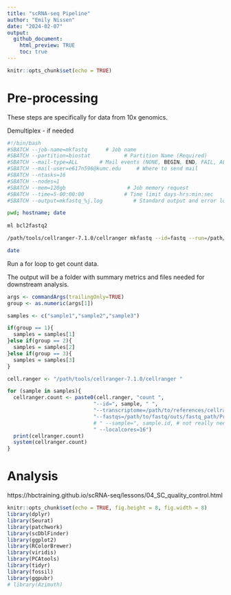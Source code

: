 ```yaml
---
title: "scRNA-seq Pipeline"
author: "Emily Nissen"
date: "2024-02-07"
output: 
  github_document:
    html_preview: TRUE
    toc: true
---
```


```r
knitr::opts_chunk$set(echo = TRUE)
```

# Pre-processing

These steps are specifically for data from 10x genomics.

Demultiplex - if needed

```bash
#!/bin/bash
#SBATCH --job-name=mkfastq      # Job name
#SBATCH --partition=biostat           # Partition Name (Required)
#SBATCH --mail-type=ALL       # Mail events (NONE, BEGIN, END, FAIL, ALL)
#SBATCH --mail-user=e617n596@kumc.edu     # Where to send mail	
#SBATCH --ntasks=16                   
#SBATCH --nodes=1
#SBATCH --mem=120gb                    # Job memory request
#SBATCH --time=5-00:00:00             # Time limit days-hrs:min:sec
#SBATCH --output=mkfastq_%j.log          # Standard output and error log 

pwd; hostname; date
 
ml bcl2fastq2

/path/tools/cellranger-7.1.0/cellranger mkfastq --id=fastq --run=/path/to/run/folder --samplesheet=/path/to/run/folder/SampleSheet-1.csv

date
```

Run a for loop to get count data.

The output will be a folder with summary metrics and files needed for downstream analysis.

```r
args <- commandArgs(trailingOnly=TRUE)
group <- as.numeric(args[1])

samples <- c("sample1","sample2","sample3")

if(group == 1){
  samples = samples[1]
}else if(group == 2){
  samples = samples[2]
}else if(group == 3){
  samples = samples[3]
}

cell.ranger <- "/path/tools/cellranger-7.1.0/cellranger "

for (sample in samples){
  cellranger.count <- paste0(cell.ranger, "count ",
                            "--id=", sample, " ",
                            "--transcriptome=/path/to/references/cellranger/refdata-gex-mm10-2020-A ",
                            "--fastqs=/path/to/fastq/outs/fastq_path/Project_SahaSC3_051524/", sample,
                            # " --sample=", sample.id, # not really needed if sample is already named intuitively
                            " --localcores=16")
  print(cellranger.count)
  system(cellranger.count)
}
```

# Analysis

https://hbctraining.github.io/scRNA-seq/lessons/04_SC_quality_control.html

```r
knitr::opts_chunk$set(echo = TRUE, fig.height = 8, fig.width = 8)
library(dplyr)
library(Seurat)
library(patchwork)
library(scDblFinder)
library(ggplot2)
library(RColorBrewer)
library(viridis)
library(PCAtools)
library(tidyr)
library(fossil)
library(ggpubr)
# library(Azimuth)
```